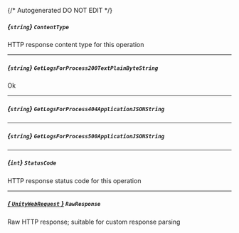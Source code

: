 {/* Autogenerated DO NOT EDIT  */}
##### *{`string`}* `ContentType`
HTTP response content type for this operation

---
##### *{`string`}* `GetLogsForProcess200TextPlainByteString`
Ok

---
##### *{`string`}* `GetLogsForProcess404ApplicationJSONString`

---
##### *{`string`}* `GetLogsForProcess500ApplicationJSONString`

---
##### *{`int`}* `StatusCode`
HTTP response status code for this operation

---
##### [*{ `UnityWebRequest` }*](https://docs.unity3d.com/2021.3/Documentation/ScriptReference/Networking.UnityWebRequest.html) `RawResponse`
Raw HTTP response; suitable for custom response parsing

